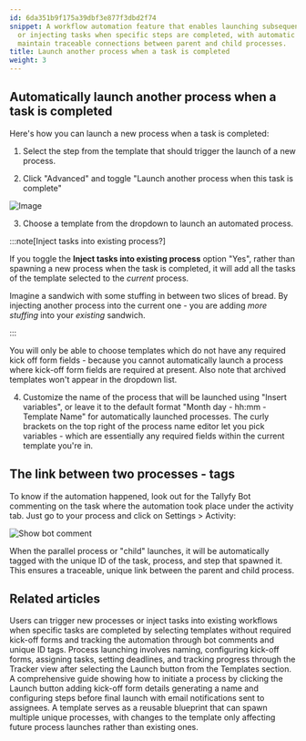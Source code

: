 ```yaml
---
id: 6da351b9f175a39dbf3e877f3dbd2f74
snippet: A workflow automation feature that enables launching subsequent processes
  or injecting tasks when specific steps are completed, with automatic tagging to
  maintain traceable connections between parent and child processes.
title: Launch another process when a task is completed
weight: 3
---
```


## Automatically launch another process when a task is completed

Here's how you can launch a new process when a task is completed:

1. Select the step from the template that should trigger the launch of a new process.

2. Click "Advanced" and toggle "Launch another process when this task is complete"

![Image](https://screenshots.tallyfy.com/tallyfy%2Fpro%2Fdesktop-light-launch-process-when-task-completed.png)

3. Choose a template from the dropdown to launch an automated process.

:::note[Inject tasks into existing process?]

If you toggle the **Inject tasks into existing process** option "Yes", rather than spawning a new process when the task is completed, it will add all the tasks of the template selected to the _current_ process.

Imagine a sandwich with some stuffing in between two slices of bread. By injecting another process into the current one - you are adding _more stuffing_ into your _existing_ sandwich.

:::

You will only be able to choose templates which do not have any required kick off form fields - because you cannot automatically launch a process where kick-off form fields are required at present. Also note that archived templates won't appear in the dropdown list.

4. Customize the name of the process that will be launched using "Insert variables", or leave it to the default format "Month day - hh:mm - Template Name" for automatically launched processes. The curly brackets on the top right of the process name editor let you pick variables - which are essentially any required fields within the current template you're in.

## The link between two processes - tags

To know if the automation happened, look out for the Tallyfy Bot commenting on the task where the automation took place under the activity tab. Just go to your process and click on Settings > Activity:

![Show bot comment](https://screenshots.tallyfy.com/tallyfy/pro/desktop-light-show-bot-comment.png)

When the parallel process or "child" launches, it will be automatically tagged with the unique ID of the task, process, and step that spawned it. This ensures a traceable, unique link between the parent and child process.


## Related articles
<CardGrid>
<LinkTitleCard header="<b>Launching > Launch another process when a task is completed</b>" href="/products/pro/launching/launch-process-when-task-is-completed/" > Users can trigger new processes or inject tasks into existing workflows when specific tasks are completed by selecting templates without required kick-off forms and tracking the automation through bot comments and unique ID tags. </LinkTitleCard>
<LinkTitleCard header="<b>Tutorials > Launch a process</b>" href="/products/pro/tutorials/your-first-process/" > Process launching involves naming, configuring kick-off forms, assigning tasks, setting deadlines, and tracking progress through the Tracker view after selecting the Launch button from the Templates section. </LinkTitleCard>
<LinkTitleCard header="<b>Tutorials > Launch a process</b>" href="/products/pro/tutorials/your-first-process/" > A comprehensive guide showing how to initiate a process by clicking the Launch button adding kick-off form details generating a name and configuring steps before final launch with email notifications sent to assignees. </LinkTitleCard>
<LinkTitleCard header="<b>Pro > Launching</b>" href="/products/pro/launching/" > A template serves as a reusable blueprint that can spawn multiple unique processes, with changes to the template only affecting future process launches rather than existing ones. </LinkTitleCard>
</CardGrid>